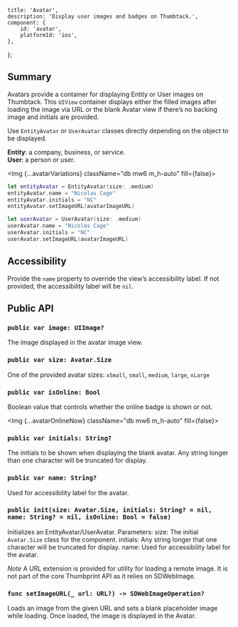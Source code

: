 
    title: 'Avatar',
    description: 'Display user images and badges on Thumbtack.',
    component: {
        id: 'avatar',
        platformId: 'ios',
    },
};



## Summary

Avatars provide a container for displaying Entity or User images on Thumbtack. This `UIView` container displays either the filled images after loading the image via URL or the blank Avatar view if there’s no backing image and initials are provided.

Use `EntityAvatar` or `UserAvatar` classes directly depending on the object to be displayed.

<div>
    <b>Entity</b>: a company, business, or service.
</div>

<div>
    <b>User</b>: a person or user.
</div>

<Img {...avatarVariations} className="db mw6 m_h-auto" fill={false}></Img>

```swift
let entityAvatar = EntityAvatar(size: .medium)
entityAvatar.name = "Nicolas Cage"
entityAvatar.initials = "NC"
entityAvatar.setImageURL(avatarImageURL)

let userAvatar = UserAvatar(size: .medium)
userAvatar.name = "Nicolas Cage"
userAvatar.initials = "NC"
userAvatar.setImageURL(avatarImageURL)
```

## Accessibility

Provide the `name` property to override the view’s accessibility label. If not provided, the accessibility label will be `nil`.

## Public API

### `public var image: UIImage?`

The image displayed in the avatar image view.

### `public var size: Avatar.Size`

One of the provided avatar sizes: `xSmall`, `small`, `medium`, `large`, `xLarge`

### `public var isOnline: Bool`

Boolean value that controls whether the online badge is shown or not.

<Img {...avatarOnlineNow} className="db mw6 m_h-auto" fill={false}></Img>

### `public var initials: String?`

The initials to be shown when displaying the blank avatar. Any string longer than one character will be truncated for display.

### `public var name: String?`

Used for accessibility label for the avatar.

### `public init(size: Avatar.Size, initials: String? = nil, name: String? = nil, isOnline: Bool = false)`

Initializes an EntityAvatar/UserAvatar. Parameters: size: The initial `Avatar.Size` class for the component. initials: Any string longer that one character will be truncated for display. name: Used for accessibility label for the avatar.

_Note_ A URL extension is provided for utility for loading a remote image. It is not part of the core Thumbprint API as it relies on SDWebImage.

### `func setImageURL(_ url: URL?) -> SDWebImageOperation?`

Loads an image from the given URL and sets a blank placeholder image while loading. Once loaded, the image is displayed in the Avatar.
